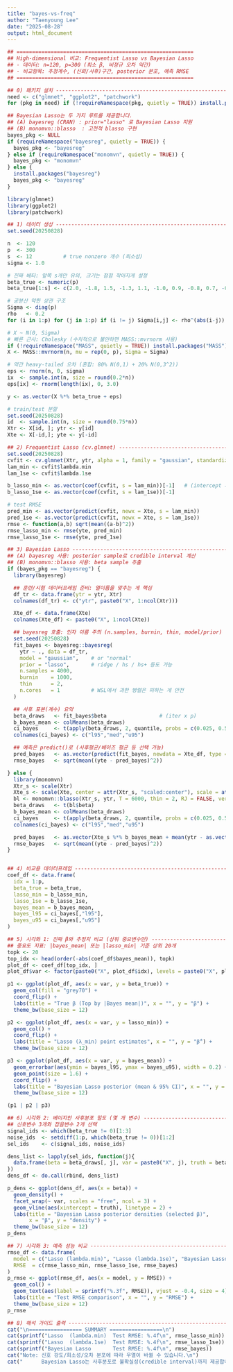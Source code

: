 ```yaml
---
title: "bayes-vs-freq"
author: "Taenyoung Lee"
date: "2025-08-28"
output: html_document
---
```


```r
## =========================================================
## High-dimensional 비교: Frequentist Lasso vs Bayesian Lasso
## - 데이터: n=120, p=300 (희소 β, 비정규 오차 약간)
## - 비교항목: 추정계수, (신뢰/사후)구간, posterior 분포, 예측 RMSE
## =========================================================

## 0) 패키지 설치 ---------------------------------------------------------------
need <- c("glmnet", "ggplot2", "patchwork")
for (pkg in need) if (!requireNamespace(pkg, quietly = TRUE)) install.packages(pkg)

## Bayesian Lasso는 두 가지 루트를 제공합니다.
## (A) bayesreg (CRAN) : prior="lasso" 로 Bayesian Lasso 지원
## (B) monomvn::blasso  : 고전적 blasso 구현
bayes_pkg <- NULL
if (requireNamespace("bayesreg", quietly = TRUE)) {
  bayes_pkg <- "bayesreg"
} else if (requireNamespace("monomvn", quietly = TRUE)) {
  bayes_pkg <- "monomvn"
} else {
  install.packages("bayesreg")
  bayes_pkg <- "bayesreg"
}

library(glmnet)
library(ggplot2)
library(patchwork)

## 1) 데이터 생성 ---------------------------------------------------------------
set.seed(20250828)

n  <- 120
p  <- 300
s  <- 12          # true nonzero 개수 (희소성)
sigma <- 1.0

# 진짜 베타: 앞쪽 s개만 유의, 크기는 점점 작아지게 설정
beta_true <- numeric(p)
beta_true[1:s] <- c(2.0, -1.8, 1.5, -1.3, 1.1, -1.0, 0.9, -0.8, 0.7, -0.6, 0.5, -0.4)

# 공분산 약한 상관 구조
Sigma <- diag(p)
rho   <- 0.2
for (i in 1:p) for (j in 1:p) if (i != j) Sigma[i,j] <- rho^(abs(i-j))

# X ~ N(0, Sigma)
# 빠른 근사: Cholesky (수치적으로 불안하면 MASS::mvrnorm 사용)
if (!requireNamespace("MASS", quietly = TRUE)) install.packages("MASS")
X <- MASS::mvrnorm(n, mu = rep(0, p), Sigma = Sigma)

# 약간 heavy-tailed 오차 (혼합: 80% N(0,1) + 20% N(0,3^2))
eps <- rnorm(n, 0, sigma)
ix  <- sample.int(n, size = round(0.2*n))
eps[ix] <- rnorm(length(ix), 0, 3.0)

y <- as.vector(X %*% beta_true + eps)

# train/test 분할
set.seed(20250828)
id  <- sample.int(n, size = round(0.75*n))
Xtr <- X[id, ]; ytr <- y[id]
Xte <- X[-id,]; yte <- y[-id]

## 2) Frequentist Lasso (cv.glmnet) --------------------------------------------
set.seed(20250828)
cvfit <- cv.glmnet(Xtr, ytr, alpha = 1, family = "gaussian", standardize = TRUE, nfolds = 10)
lam_min <- cvfit$lambda.min
lam_1se <- cvfit$lambda.1se

b_lasso_min <- as.vector(coef(cvfit, s = lam_min))[-1]   # (intercept 제외)
b_lasso_1se <- as.vector(coef(cvfit, s = lam_1se))[-1]

# test RMSE
pred_min <- as.vector(predict(cvfit, newx = Xte, s = lam_min))
pred_1se <- as.vector(predict(cvfit, newx = Xte, s = lam_1se))
rmse <- function(a,b) sqrt(mean((a-b)^2))
rmse_lasso_min <- rmse(yte, pred_min)
rmse_lasso_1se <- rmse(yte, pred_1se)

## 3) Bayesian Lasso ------------------------------------------------------------
## (A) bayesreg 사용: posterior sample로 credible interval 계산
## (B) monomvn::blasso 사용: beta sample 추출
if (bayes_pkg == "bayesreg") {
  library(bayesreg)

  ## 훈련/시험 데이터프레임 준비: 열이름을 맞추는 게 핵심
  df_tr <- data.frame(ytr = ytr, Xtr)
  colnames(df_tr) <- c("ytr", paste0("X", 1:ncol(Xtr)))

  Xte_df <- data.frame(Xte)
  colnames(Xte_df) <- paste0("X", 1:ncol(Xte))

  ## bayesreg 호출: 인자 이름 주의 (n.samples, burnin, thin, model/prior)
  set.seed(20250828)
  fit_bayes <- bayesreg::bayesreg(
    ytr ~ ., data = df_tr,
    model = "gaussian",    # or "normal"
    prior = "lasso",       # ridge / hs / hs+ 등도 가능
    n.samples = 4000,
    burnin    = 1000,
    thin      = 2,
    n.cores   = 1          # WSL에서 과한 병렬은 피하는 게 안전
  )

  ## 사후 표본(계수) 요약
  beta_draws   <- fit_bayes$beta                 # (iter x p)
  b_bayes_mean <- colMeans(beta_draws)
  ci_bayes     <- t(apply(beta_draws, 2, quantile, probs = c(0.025, 0.5, 0.975)))
  colnames(ci_bayes) <- c("l95","med","u95")

  ## 예측은 predict()로 (사후평균/베이즈 평균 등 선택 가능)
  pred_bayes   <- as.vector(predict(fit_bayes, newdata = Xte_df, type = "mean"))
  rmse_bayes   <- sqrt(mean((yte - pred_bayes)^2))

} else {
  library(monomvn)
  Xtr_s <- scale(Xtr)
  Xte_s <- scale(Xte, center = attr(Xtr_s, "scaled:center"), scale = attr(Xtr_s, "scaled:scale"))
  bl <- monomvn::blasso(Xtr_s, ytr, T = 6000, thin = 2, RJ = FALSE, verb = 0)
  beta_draws   <- t(bl$beta)
  b_bayes_mean <- colMeans(beta_draws)
  ci_bayes     <- t(apply(beta_draws, 2, quantile, probs = c(0.025, 0.5, 0.975)))
  colnames(ci_bayes) <- c("l95","med","u95")

  pred_bayes   <- as.vector(Xte_s %*% b_bayes_mean + mean(ytr - as.vector(Xtr_s %*% b_bayes_mean)))
  rmse_bayes   <- sqrt(mean((yte - pred_bayes)^2))
}


## 4) 비교용 데이터프레임 -------------------------------------------------------
coef_df <- data.frame(
  idx = 1:p,
  beta_true = beta_true,
  lasso_min = b_lasso_min,
  lasso_1se = b_lasso_1se,
  bayes_mean = b_bayes_mean,
  bayes_l95 = ci_bayes[,"l95"],
  bayes_u95 = ci_bayes[,"u95"]
)

## 5) 시각화 1: 진짜 β와 추정치 비교 (상위 중요변수만) ---------------------------
## 중요도 지표: |bayes_mean| 또는 |lasso_min| 기준 상위 20개
topk <- 20
top_idx <- head(order(-abs(coef_df$bayes_mean)), topk)
plot_df <- coef_df[top_idx, ]
plot_df$var <- factor(paste0("X", plot_df$idx), levels = paste0("X", plot_df$idx[order(plot_df$bayes_mean)]))

p1 <- ggplot(plot_df, aes(x = var, y = beta_true)) +
  geom_col(fill = "grey70") +
  coord_flip() +
  labs(title = "True β (Top by |Bayes mean|)", x = "", y = "β") +
  theme_bw(base_size = 12)

p2 <- ggplot(plot_df, aes(x = var, y = lasso_min)) +
  geom_col() +
  coord_flip() +
  labs(title = "Lasso (λ_min) point estimates", x = "", y = "β̂") +
  theme_bw(base_size = 12)

p3 <- ggplot(plot_df, aes(x = var, y = bayes_mean)) +
  geom_errorbar(aes(ymin = bayes_l95, ymax = bayes_u95), width = 0.2) +
  geom_point(size = 1.6) +
  coord_flip() +
  labs(title = "Bayesian Lasso posterior (mean & 95% CI)", x = "", y = "β (posterior)") +
  theme_bw(base_size = 12)

(p1 | p2 | p3)

## 6) 시각화 2: 베이지안 사후분포 밀도 (몇 개 변수) -----------------------------
## 신호변수 3개와 잡음변수 2개 선택
signal_ids <- which(beta_true != 0)[1:3]
noise_ids  <- setdiff(1:p, which(beta_true != 0))[1:2]
sel_ids    <- c(signal_ids, noise_ids)

dens_list <- lapply(sel_ids, function(j){
  data.frame(beta = beta_draws[, j], var = paste0("X", j), truth = beta_true[j])
})
dens_df <- do.call(rbind, dens_list)

p_dens <- ggplot(dens_df, aes(x = beta)) +
  geom_density() +
  facet_wrap(~ var, scales = "free", ncol = 3) +
  geom_vline(aes(xintercept = truth), linetype = 2) +
  labs(title = "Bayesian Lasso posterior densities (selected β)",
       x = "β", y = "density") +
  theme_bw(base_size = 12)
p_dens

## 7) 시각화 3: 예측 성능 비교 ---------------------------------------------------
rmse_df <- data.frame(
  model = c("Lasso (lambda.min)", "Lasso (lambda.1se)", "Bayesian Lasso"),
  RMSE  = c(rmse_lasso_min, rmse_lasso_1se, rmse_bayes)
)
p_rmse <- ggplot(rmse_df, aes(x = model, y = RMSE)) +
  geom_col() +
  geom_text(aes(label = sprintf("%.3f", RMSE)), vjust = -0.4, size = 4) +
  labs(title = "Test RMSE comparison", x = "", y = "RMSE") +
  theme_bw(base_size = 12)
p_rmse

## 8) 해석 가이드 출력 -----------------------------------------------------------
cat("\n================= SUMMARY =================\n")
cat(sprintf("Lasso  (lambda.min)  Test RMSE: %.4f\n", rmse_lasso_min))
cat(sprintf("Lasso  (lambda.1se)  Test RMSE: %.4f\n", rmse_lasso_1se))
cat(sprintf("Bayesian Lasso       Test RMSE: %.4f\n", rmse_bayes))
cat("Note: 신호 강도/희소성/오차 분포에 따라 우열이 바뀔 수 있습니다.\n")
cat("      Bayesian Lasso는 사후분포로 불확실성(credible interval)까지 제공합니다.\n")

```

